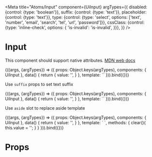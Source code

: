
<Meta
  title="Atoms/Input"
  component={UiInput}
  argTypes={{
    disabled: {control: {type: 'boolean'}},
    suffix: {control: {type: 'text'}},
    placeholder: {control: {type: 'text'}},
    type: {control: {type: 'select', options: ['text', 'number', 'email', 'search', 'tel', 'url', 'password']}},
    cssClass: {control: {type: 'inline-check', options: {
      'is-invalid': 'is-invalid',
    }}},
  }}
/>

# Input

This component should support native attributes. [MDN web docs](https://developer.mozilla.org/en-US/docs/Web/HTML/Element/input)

<Canvas>
  <Story
    name="Common"
    args={{
      suffix: '',
      placeholder: 'Search, e.g. headache',
      type: 'text',
    }}
  >
    {((args, {argTypes}) => ({
      props: Object.keys(argTypes),
      components: { UiInput },
      data() {
        return {
          value: '',
        }
      },
      template: `<UiInput
        v-model="value"
        :suffix="suffix"
        :type="type"
        :disabled="disabled"
        :placeholder="placeholder"
        :class="cssClass"
        style="width:400px"
      />`
    })).bind({})}
  </Story>
</Canvas>

<ArgsTable story='Common' />

Use `suffix` props to set text suffix

<Canvas>
  <Story
    name="Input with text suffix"
  >
    {((args, {argTypes}) => ({
      props: Object.keys(argTypes),
      components: { UiInput },
      data() {
        return {
          value: '',
        }
      },
      template: `<UiInput
        v-model="value"
        suffix="cm"
        type="text"
        placeholder="Search, e.g. headache"
        style="width:400px"
      />`
    })).bind({})}
  </Story>
</Canvas>

Use `aside` slot to replace aside template

<Canvas>
  <Story
    name="Input with icon suffix"
  >
    {((args, {argTypes}) => ({
      props: Object.keys(argTypes),
      components: { UiInput },
      data() {
        return {
          value: '',
        }
      },
      template: `<UiInput
        v-model="value"
        placeholder="Search, e.g. headache"
        style="width:400px"
      >
        <template #aside="{ isEmpty }">
          <template v-if="isEmpty">
            <svg
              class="ui-input__aside"
              style="width: 12px; height: 12px; fill: #abb8c4"
              viewBox="0 0 124.524 124.524"
            >
              <path d="M51 102.05c10.5 0 20.2-3.2 28.3-8.6l29.3 29.3c2.301 2.3 6.101 2.3 8.5 0l5.7-5.7c2.3-2.3 2.3-6.1 0-8.5l-29.4-29.2c5.399-8.1 8.6-17.8 8.6-28.3 0-28.1-22.9-51-51-51s-51 22.9-51 51c0 28.099 22.8 51 51 51zm0-82c17.1 0 31 13.9 31 31s-13.9 31-31 31-31-13.9-31-31 13.9-31 31-31z"/>
            </svg>
          </template>
          <template v-else>
            <!-- todo: use button for clickable elements -->
            <svg
              class="ui-input__aside"
              style="width: 12px; height: 12px; fill: #abb8c4; cursor: pointer"
              viewBox="0 0 512.001 512.001"
              @click="clear"
            >
              <path d="M512.001 84.853L427.148 0 256.001 171.147 84.853 0 0 84.853 171.148 256 0 427.148l84.853 84.853 171.148-171.147 171.147 171.147 84.853-84.853L340.853 256z"/>
            </svg>
          </template>
        </template>
      <UiInput>`,
      methods: {
        clear(){
          this.value = '';
        }
      }
    })).bind({})}
  </Story>
</Canvas>

# Props

<Props of={UiInput} />
